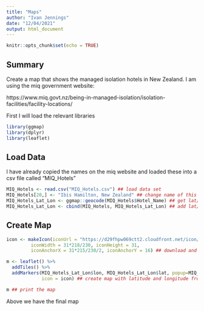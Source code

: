 ```yaml
---
title: "Maps"
author: "Ivan Jennings"
date: "12/04/2021"
output: html_document
---
```


```r
knitr::opts_chunk$set(echo = TRUE)
```

## Summary

Create a map that shows the managed isolation hotels in New Zealand. I am using the miq government website:

https://www.miq.govt.nz/being-in-managed-isolation/isolation-facilities/facility-locations/

First I will load the relevant libraries

```r
library(ggmap)
library(dplyr)
library(leaflet)
```

## Load Data

I have already copied the names on the miq website and loaded these into a csv file called "MIQ_Hotels"

```r
MIQ_Hotels <- read.csv("MIQ_Hotels.csv") ## load data set
MIQ_Hotels[20,] <- "Ibis Hamilton, New Zealand" ## change name of this hotel as there is another hotel with the same name elswhere
MIQ_Hotels_Lat_Lon <- ggmap::geocode(MIQ_Hotels$Hotel_Name) ## get lat/lon data from location
MIQ_Hotels_Lat_Lon <- cbind(MIQ_Hotels, MIQ_Hotels_Lat_Lon) ## add lat/lon data to the data frame with hotel names
```

## Create Map

```r
icon <- makeIcon(iconUrl = "https://d29fhpw069ctt2.cloudfront.net/icon/image/73389/preview.svg",
         iconWidth = 31*218/230, iconHeight = 31,
         iconAnchorX = 31*215/230/2, iconAnchorY = 16) ## download and create icon based on image from website

m <- leaflet() %>%
  addTiles() %>%
  addMarkers(MIQ_Hotels_Lat_Lon$lon, MIQ_Hotels_Lat_Lon$lat, popup=MIQ_Hotels_Lat_Lon$Hotel_Name, clusterOptions = markerClusterOptions(),
             icon = icon) ## create map with latitude and longitude from the MIQ hotel list

m ## print the map
```

Above we have the final map